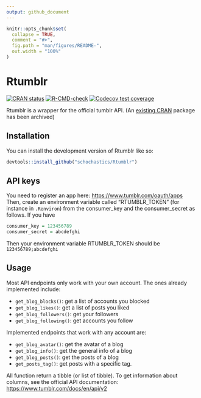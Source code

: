 ```yaml
---
output: github_document
---
```


<!-- README.md is generated from README.Rmd. Please edit that file -->

```r
knitr::opts_chunk$set(
  collapse = TRUE,
  comment = "#>",
  fig.path = "man/figures/README-",
  out.width = "100%"
)
```

# Rtumblr

<!-- badges: start -->
[![CRAN status](https://www.r-pkg.org/badges/version/Rtumblr)](https://CRAN.R-project.org/package=Rtumblr)
[![R-CMD-check](https://github.com/schochastics/Rtumblr/actions/workflows/R-CMD-check.yaml/badge.svg)](https://github.com/schochastics/Rtumblr/actions/workflows/R-CMD-check.yaml)
[![Codecov test coverage](https://codecov.io/gh/schochastics/Rtumblr/branch/main/graph/badge.svg)](https://app.codecov.io/gh/schochastics/Rtumblr?branch=main)
<!-- badges: end -->

Rtumblr is a wrapper for the official tumblr API. (An [existing CRAN](https://cran.r-project.org/web/packages/tumblR/index.html) package has been archived)

## Installation

You can install the development version of Rtumblr like so:

``` r
devtools::install_github("schochastics/Rtumblr")
```

## API keys

You need to register an app here: <https://www.tumblr.com/oauth/apps>
Then, create an environment variable called "RTUMBLR_TOKEN" (for instance in `.Renviron`)
from the consumer_key and the consumer_secret as follows.
If you have
``` r
consumer_key = 123456789
consumer_secret = abcdefghi
```

Then your environment variable RTUMBLR_TOKEN should be `123456789;abcdefghi`

## Usage

Most API endpoints only work with your own account. The ones already implemented include:

- `get_blog_blocks()`: get a list of accounts you blocked
- `get_blog_likes()`: get a list of posts you liked
- `get_blog_followers()`: get your followers
- `get_blog_following()`: get accounts you follow

Implemented endpoints that work with any account are:

- `get_blog_avatar()`: get the avatar of a blog
- `get_blog_info()`: get the general info of a blog
- `get_blog_posts()`: get the posts of a blog
- `get_posts_tag()`: get posts with a specific tag.

All function return a tibble (or list of tibble). To get information about columns, see the official API documentation:
<https://www.tumblr.com/docs/en/api/v2>
